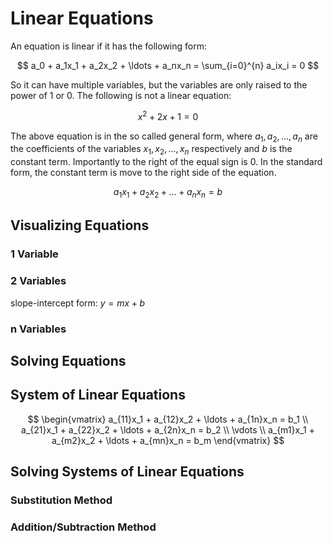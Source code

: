 
# Linear Equations

An equation is linear if it has the following form:

$$
a_0 + a_1x_1 + a_2x_2 + \ldots + a_nx_n = \sum_{i=0}^{n} a_ix_i = 0
$$

So it can have multiple variables, but the variables are only raised to the power of 1 or 0. The following is not a linear equation:

$$
x^2 + 2x + 1 = 0
$$

The above equation is in the so called 
general form, where $a_1, a_2, \ldots, a_n$ are the coefficients of the variables $x_1, x_2, \ldots, x_n$ respectively and $b$ is the constant term. 
Importantly to the right of the equal sign is 0. In the standard form, the constant term is move to the right side of the equation.

$$
a_1x_1 + a_2x_2 + \ldots + a_nx_n = b
$$



## Visualizing Equations

### 1 Variable

### 2 Variables

slope-intercept form: $y = mx + b$

### n Variables

## Solving Equations

## System of Linear Equations

$$
\begin{vmatrix}
a_{11}x_1 + a_{12}x_2 + \ldots + a_{1n}x_n = b_1 \\
a_{21}x_1 + a_{22}x_2 + \ldots + a_{2n}x_n = b_2 \\
\vdots \\
a_{m1}x_1 + a_{m2}x_2 + \ldots + a_{mn}x_n = b_m
\end{vmatrix}
$$

## Solving Systems of Linear Equations

### Substitution Method

### Addition/Subtraction Method